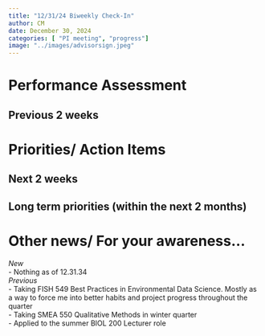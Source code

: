 ```yaml
---
title: "12/31/24 Biweekly Check-In"
author: CM
date: December 30, 2024
categories: [ "PI meeting", "progress"]
image: "../images/advisorsign.jpeg"
---
```


# Performance Assessment

## Previous 2 weeks

# Priorities/ Action Items

## Next 2 weeks

## Long term priorities (within the next 2 months)

# Other news/ For your awareness...

*New*\
- Nothing as of 12.31.34\
*Previous*\
- Taking FISH 549 Best Practices in Environmental Data Science. Mostly as a way to force me into better habits and project progress throughout the quarter\
- Taking SMEA 550 Qualitative Methods in winter quarter\
- Applied to the summer BIOL 200 Lecturer role\
